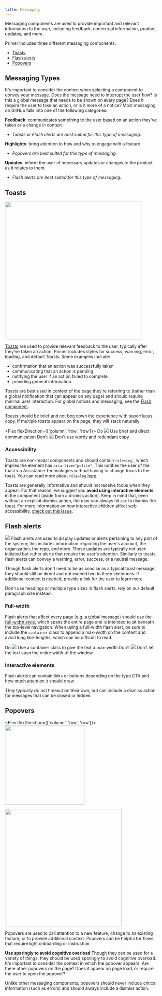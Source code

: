 ```yaml
---
title: Messaging
---
```



Messaging components are used to provide important and relevant information to the user, including feedback, contextual information, product updates, and more.

Primer includes three different messaging components:

- [Toasts](https://primer.style/css/components/toasts)
- [Flash alerts](https://primer.style/css/components/alerts)
- [Popovers](https://primer.style/css/components/popover)

## Messaging Types
It's important to consider the context when selecting a component to convey your message. Does the message need to interrupt the user flow? Is this a global message that needs to be shown on every page? Does it require the user to take an action, or is it more of a notice? Most messaging on GitHub falls into one of the following categories:

**Feedback**: communicates something to the user based on an action they've taken or a change in context
- _Toasts or Flash alerts are best suited for this type of messaging._

**Highlights**: bring attention to how and why to engage with a feature
- _Popovers are best suited for this type of messaging._

**Updates**: inform the user of necessary updates or changes to the product as it relates to them.
- _Flash alerts are best suited for this type of messaging._

## Toasts
<Box mb="2" mt="4">
  <img width="453" src="https://user-images.githubusercontent.com/586552/63105014-f5477a00-bf4d-11e9-954e-f01582a39ef3.png"/>
</Box>

[Toasts](https://primer.style/css/components/toasts) are used to provide relevant feedback to the user, typically after they've taken an action. Primer includes styles for success, warning, error, loading, and default Toasts. Some examples include:

- confirmation that an action was successfully taken
- communicating that an action is pending
- notifying the user if an action failed to complete.
- providing general information.

Toasts are best used in context of the page they're referring to (rather than a global notification that can appear on any page) and should require minimal user interaction. For global notices and messaging, see the [Flash component](#flash-alerts).

Toasts should be brief and not bog down the experience with superfluous copy. If multiple toasts appear on the page, they will stack naturally.

<Flex flexDirection={['column', 'row', 'row']}>
  <Box mr="2"  mb="4">
    <Flex flexDirection="row" alignItems="center" mb="2">
      <CircleOcticon icon={Check} size={16} bg="green.5" color="white" mr="2" p="1"/>
      <Text fontWeight="bold" color="gray.9" ml="1">
        Do
      </Text> 
    </Flex>
    <Box>
      <img src="https://user-images.githubusercontent.com/586552/63106528-06de5100-bf51-11e9-8a5e-98583ed74874.png" />
    </Box>
    <Text fontSize="0" color="gray.5">
      Use brief and direct communication
    </Text>
  </Box>
  <Box mr="2">
    <Flex flexDirection="row" alignItems="center" mb="2">
      <CircleOcticon icon={X} size={16} bg="red.5" color="white" mr="2" p="1"/>
      <Text fontWeight="bold" color="gray.9" ml="1">
        Don't
      </Text> 
    </Flex>
    <Box borderRadius="3">
      <img src="https://user-images.githubusercontent.com/586552/63106527-06de5100-bf51-11e9-858c-72de6a5c728a.png" />
    </Box>
    <Text fontSize="0" color="gray.5">
      Don't use wordy and redundant copy
    </Text>
  </Box>
</Flex>

### Accessibility
Toasts are non-modal components and should contain `role=log` , which implies the element has `aria-live="polite"`. This notifies the user of the toast via Assistance Technologies without having to change focus to the toast. You can read more about `role=log` [here](https://www.w3.org/WAI/WCAG21/Techniques/aria/ARIA23).

Toasts are generally informative and should not receive focus when they appear. For that reason, we suggest you **avoid using interactive elements** in the component (aside from a dismiss action). Keep in mind that, even without an explicit dismiss action, the user can always hit `esc` to dismiss the toast. For more information on how interactive children affect web accessibility, [check out this issue](https://github.com/jackbsteinberg/std-toast/issues/29).


## Flash alerts
<Box mb="2" mt="4">
  <img src="https://user-images.githubusercontent.com/586552/63052321-055b4d00-bead-11e9-95ba-1d4cdfb34dae.png" />
</Box>
Flash alerts are used to display updates or alerts pertaining to any part of the system; this includes information regarding the user's account, the organization, the repo, and more. These updates are typically not user-initiated but rather alerts that require the user's attention. Similarly to toasts, flash alerts can convey a warning, error, success, or a neutral message.

Though flash alerts don't need to be as concise as a typical toast message, they should still be direct and not exceed two to three sentences. If additional context is needed, provide a link for the user to learn more. 

Don't use headings or multiple type sizes in flash alerts, rely on our default paragraph size instead.

### Full-width
Flash alerts that affect every page (e.g. a global message) should use the [full-width style](https://primer.style/css/components/alerts), which spans the entire page and is intended to sit beneath the top-level navigation. When using a full-width flash alert, be sure to include the `container` class to append a max-width on the content and avoid long line-lengths, which can be difficult to read.

<Flex flexDirection="column">
  <Box width="100%" mr="2"  mb="4">
    <Flex flexDirection="row" alignItems="center" mb="2">
      <CircleOcticon icon={Check} size={16} bg="green.5" color="white" mr="2" p="1"/>
      <Text fontWeight="bold" color="gray.9" ml="1">
        Do
      </Text> 
    </Flex>
    <Box>
      <img src="https://user-images.githubusercontent.com/586552/63046880-46e5fb00-bea1-11e9-836d-be1b1c7d963f.png" />
    </Box>
    <Text fontSize="0" color="gray.5">
      Use a container class to give the text a max-width
    </Text>
  </Box>
  <Box width="100%" mr="2">
    <Flex flexDirection="row" alignItems="center" mb="2">
      <CircleOcticon icon={X} size={16} bg="red.5" color="white" mr="2" p="1"/>
      <Text fontWeight="bold" color="gray.9" ml="1">
        Don't
      </Text> 
    </Flex>
    <Box borderRadius="3">
      <img src="https://user-images.githubusercontent.com/586552/63046881-46e5fb00-bea1-11e9-87ee-80dbeb0bea1c.png" />
    </Box>
    <Text fontSize="0" color="gray.5">
      Don't let the text span the entire width of the window
    </Text>
  </Box>
</Flex>

### Interactive elements
Flash alerts can contain links or buttons depending on the type CTA and how much attention it should draw.

They typically do not timeout on their own, but can include a dismiss action for messages that can be closed or hidden.

## Popovers
<Flex flexDirection={['column', 'row', 'row']}>
  <Box mr="3"  mb="2">
    <img width="262" src="https://user-images.githubusercontent.com/586552/63109550-8111d400-bf57-11e9-8714-46607da2f2ba.png" />
    
  </Box>
  <Box mb="2">
    <img width="386" src="https://user-images.githubusercontent.com/586552/63109551-8111d400-bf57-11e9-893b-2cdeffffd147.png" />
  </Box>
</Flex>

Popovers are used to call attention to a new feature, change to an existing feature, or to provide additional context. Popovers can be helpful for flows that require light onboarding or instruction.

**Use sparingly to avoid cognitive overload**
Though they can be used for a variety of things, they should be used sparingly to avoid cognitive overload. It's important to consider the context in which the popover appears. Are there other popovers on the page? Does it appear on page load, or require the user to open the popover? 

Unlike other messaging components, popovers should never include critical information (such as errors) and should always include a dismiss action.


